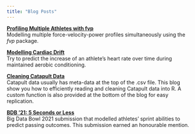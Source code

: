 ---
title: "Blog Posts"
---

[**Profiling Multiple Athletes with fvp**](fvp_split-apply-combine.qmd)\
Modelling multiple force-velocity-power profiles simultaneously using the *fvp* package.

[**Modelling Cardiac Drift**](cardiac-drift.qmd)\
Try to predict the increase of an athlete's heart rate over time during maintained aerobic conditioning.

[**Cleaning Catapult Data**](clean-catapult-data.qmd)\
Catapult data usually has meta-data at the top of the .csv file. This blog show you how to efficiently reading and cleaning Catapult data into R. A custom function is also provided at the bottom of the blog for easy replication.

[**BDB '21: 5 Seconds or Less**](bdb_21.qmd)\
Big Data Bowl 2021 submission that modelled athletes' sprint abilities to predict passing outcomes. This submission earned an honourable mention.
